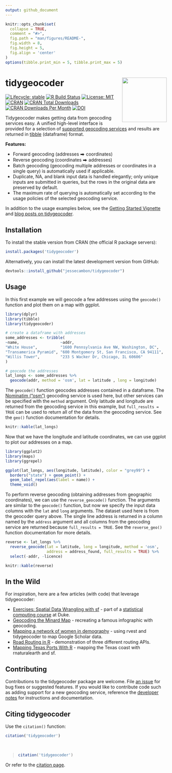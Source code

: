 ```yaml
---
output: github_document
---
```


<!-- README.md is generated from README.Rmd. Please edit that file directly and reknit -->

```r
knitr::opts_chunk$set(
  collapse = TRUE,
  comment = "#>",
  fig.path = "man/figures/README-",
  fig.width = 8,
  fig.height = 5,
  fig.align = 'center'
)
options(tibble.print_min = 5, tibble.print_max = 5)
```

# tidygeocoder<a href='https://jessecambon.github.io/tidygeocoder/'><img src="man/figures/tidygeocoder_hex.png" align="right" height="139px"/></a>

<!-- badges: start -->
[![Lifecycle: stable](https://img.shields.io/badge/lifecycle-stable-brightgreen.svg)](https://lifecycle.r-lib.org/articles/stages.html#stable)
[![R Build Status](https://github.com/jessecambon/tidygeocoder/workflows/R-CMD-check/badge.svg)](https://github.com/jessecambon/tidygeocoder/actions?workflow=R-CMD-check)
[![License: MIT](https://img.shields.io/badge/License-MIT-yellow.svg)](https://github.com/jessecambon/tidygeocoder/blob/master/LICENSE.md)
[![CRAN](https://www.r-pkg.org/badges/version/tidygeocoder)](https://cran.r-project.org/package=tidygeocoder)
[![CRAN Total Downloads](http://cranlogs.r-pkg.org/badges/grand-total/tidygeocoder)](https://CRAN.R-project.org/package=tidygeocoder)
[![CRAN Downloads Per Month](http://cranlogs.r-pkg.org/badges/tidygeocoder)](https://cran.r-project.org/package=tidygeocoder)
[![DOI](https://zenodo.org/badge/DOI/10.5281/zenodo.4686074.svg)](https://doi.org/10.5281/zenodo.4686074)
<!-- badges: end -->

Tidygeocoder makes getting data from geocoding services easy. A unified high-level interface is provided for a selection of [supported geocoding services](https://jessecambon.github.io/tidygeocoder/articles/geocoder_services.html) and results are returned in [tibble](https://tibble.tidyverse.org/) (dataframe) format.

**Features:**

- Forward geocoding (addresses ⮕ coordinates)
- Reverse geocoding (coordinates ⮕ addresses)
- Batch geocoding (geocoding multiple addresses or coordinates in a single query) is automatically used if applicable.
- Duplicate, NA, and blank input data is handled elegantly; only unique inputs are submitted in queries, but the rows in the original data are preserved by default.
- The maximum rate of querying is automatically set according to the usage policies of the selected geocoding service.

In addition to the usage examples below, see the [Getting Started Vignette](https://jessecambon.github.io/tidygeocoder/articles/tidygeocoder.html) and [blog posts on tidygeocoder](https://jessecambon.github.io/tag/tidygeocoder).

## Installation

To install the stable version from CRAN (the official R package servers):

```r
install.packages('tidygeocoder')
```

Alternatively, you can install the latest development version from GitHub:

```r
devtools::install_github("jessecambon/tidygeocoder")
```

## Usage

In this first example we will geocode a few addresses using the `geocode()` function and plot them on a map with ggplot.

```r
library(dplyr)
library(tibble)
library(tidygeocoder)

# create a dataframe with addresses
some_addresses <- tribble(
~name,                  ~addr,
"White House",          "1600 Pennsylvania Ave NW, Washington, DC",
"Transamerica Pyramid", "600 Montgomery St, San Francisco, CA 94111",     
"Willis Tower",         "233 S Wacker Dr, Chicago, IL 60606"                                  
)

# geocode the addresses
lat_longs <- some_addresses %>%
  geocode(addr, method = 'osm', lat = latitude , long = longitude)
```

The `geocode()` function geocodes addresses contained in a dataframe. The [Nominatim ("osm")](https://nominatim.org/) geocoding service is used here, but other services can be specified with the `method` argument. Only latitude and longitude are returned from the geocoding service in this example, but `full_results = TRUE` can be used to return all of the data from the geocoding service. See the `geo()` function documentation for details.

```r
knitr::kable(lat_longs)
```

Now that we have the longitude and latitude coordinates, we can use ggplot to plot our addresses on a map.

```r
library(ggplot2)
library(maps)
library(ggrepel)

ggplot(lat_longs, aes(longitude, latitude), color = "grey99") +
  borders("state") + geom_point() +
  geom_label_repel(aes(label = name)) +
  theme_void()
```

To perform reverse geocoding (obtaining addresses from geographic coordinates), we can use the `reverse_geocode()` function. The arguments are similar to the `geocode()` function, but now we specify the input data columns with the `lat` and `long` arguments. The dataset used here is from the geocoder query above. The single line address is returned in a column named by the `address` argument and all columns from the geocoding service are returned because `full_results = TRUE`. See the `reverse_geo()` function documentation for more details.

<!-- 
Removing the licence column is done just to prevent a note from 
occurring in automated CRAN checks for an improper/old link.
-->
```r
reverse <- lat_longs %>%
  reverse_geocode(lat = latitude, long = longitude, method = 'osm',
                  address = address_found, full_results = TRUE) %>%
  select(-addr, -licence)
```

```r
knitr::kable(reverse)
```

## In the Wild

For inspiration, here are a few articles (with code) that leverage tidygeocoder:

- [Exercises: Spatial Data Wrangling with sf](http://www2.stat.duke.edu/courses/Spring21/sta323.001/exercises/lec_12.html) - part of a [statistical computing course](http://www2.stat.duke.edu/courses/Spring21/sta323.001/) at Duke.
- [Geocoding the Minard Map](https://www.jla-data.net/eng/minard-map-tidygeocoder/) - recreating a famous infographic with geocoding.
- [Mapping a network of women in demography](https://www.monicaalexander.com/posts/2021-21-02-mapping/) - using rvest and tidygeocoder to map Google Scholar data.
- [Road Routing in R](https://www.jla-data.net/eng/routing-in-r-context/) - demonstration of three different routing APIs.
- [Mapping Texas Ports With R](https://www.sharpsightlabs.com/blog/mapping-texas-ports-with-r-part1/) - mapping the Texas coast with rnaturalearth and sf.

## Contributing

Contributions to the tidygeocoder package are welcome. File [an issue](https://github.com/jessecambon/tidygeocoder/issues) for bug fixes or suggested features. If you would like to contribute code such as adding support for a new geocoding service, reference the [developer notes](https://jessecambon.github.io/tidygeocoder/articles/developer_notes.html) for instructions and documentation.

## Citing tidygeocoder

Use the `citation()` function:

``` r
citation('tidygeocoder')
```

</br>

<blockquote>
```r
citation('tidygeocoder')
```
</blockquote>

Or refer to the [citation page](https://jessecambon.github.io/tidygeocoder/authors.html).
